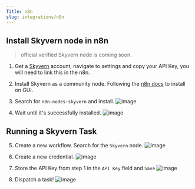 ```yaml
---
Title: n8n
slug: integrations/n8n
---
```


## Install Skyvern node in n8n
> official verified Skyvern node is coming soon.

1. Get a [Skyvern](https://app.skyvern.com/) account, navigate to settings and copy your API Key, you will need to link this in the n8n.

2. Install Skyvern as a community node. Following the [n8n docs](https://docs.n8n.io/integrations/community-nodes/installation/gui-install/) to install on GUI.

3. Search for `n8n-nodes-skyvern` and install.
    ![image](../images/n8n/ui_install.png)

4. Wait until it's successfully installed.
    ![image](../images/n8n/ui_install_success.png)

## Running a Skyvern Task
5. Create a new workflow. Search for the `Skyvern` node.
   ![image](../images/n8n/add_node.png)

6. Create a new credential.
   ![image](../images/n8n/add_credential.png)

7. Store the API Key from step 1 in the `API Key` field and `Save`
   ![image](../images/n8n/save_credential.png)

8. Dispatch a task!
   ![image](../images/n8n/dispatch_task.png)